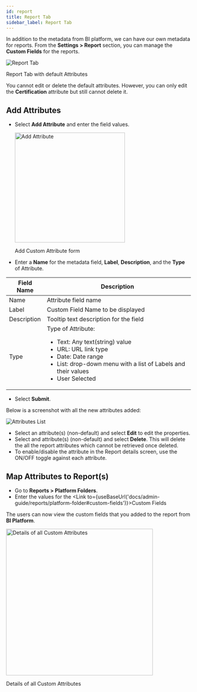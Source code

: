```yaml
---
id: report
title: Report Tab
sidebar_label: Report Tab
---
```



In addition to the metadata from BI platform, we can have our own metadata for reports.
From the **Settings > Report** section, you can manage the **Custom Fields** for the reports.

  <div class="center">
    <Zoom>
      <img alt="Report Tab" src={useBaseUrl('doc-images/admin-guide/report-tab.png')}/>
    </Zoom>
    <p>Report Tab with default Attributes</p>
  </div>

You cannot edit or delete the default attributes. However, you can only edit the **Certification** attribute but still cannot delete it.

## Add Attributes

* Select **Add Attribute** and enter the field values.

  <div class="center">
    <Zoom>
      <img width="300" alt="Add Attribute" src={useBaseUrl('doc-images/admin-guide/add-attribute.png')}/>
    </Zoom>
    <p>Add Custom Attribute form</p>
  </div>

<div style= {{ padding: "0 4em" }}>

* Enter a **Name** for the metadata field, **Label**, **Description**, and the **Type** of Attribute.

| Field Name  | Description                                                                                                                                                                                                       |
|-------------|-------------------------------------------------------------------------------------------------------------------------------------------------------------------------------------------------------------------|
| Name        | Attribute field name                                                                                                                                                                                              |
| Label       | Custom Field Name to be displayed                                                                                                                                                                                 |
| Description | Tooltip text description for the field                                                                                                                                                                            |
| Type        | Type of Attribute: <ul><li>Text: Any text(string) value</li><li>URL: URL link type</li><li>Date: Date range</li><li>List: drop-down menu with a list of Labels and their values  </li><li>User Selected</li></ul> |

</div>

* Select **Submit**.

Below is a screenshot with all the new attributes added:

  <div class="center">
    <Zoom>
      <img alt="Attributes List" src={useBaseUrl('doc-images/admin-guide/all-attributes.png')}/>
    </Zoom>
  </div>

* Select an attribute(s) (non-default) and select **Edit** to edit the properties.
* Select and attribute(s) (non-default) and select **Delete**. This will delete the all the report attributes which cannot be retrieved once deleted.
* To enable/disable the attribute in the Report details screen, use the ON/OFF toggle against each attribute.

## Map Attributes to Report(s)

* Go to **Reports > Platform Folders**.
* Enter the values for the <Link to={useBaseUrl('docs/admin-guide/reports/platform-folder#custom-fields')}>Custom Fields</Link>

The users can now view the custom fields that you added to the report from **BI Platform**.

  <div class="center">
    <Zoom>
      <img height="400" alt="Details of all Custom Attributes" src={useBaseUrl('doc-images/admin-guide/admin-functions/settings/custom-attributes.png')}/>
    </Zoom>
    <p>Details of all Custom Attributes</p>
  </div>